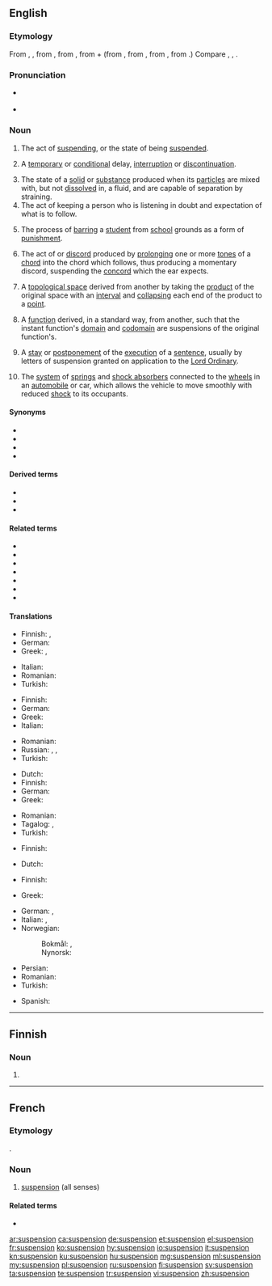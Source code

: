 {{also|Suspension|suspensión}}
==English==
{{was wotd|2017|June|5}}

===Etymology===
From {{der|en|LL.|suspensiō}}, {{m|la|suspensiōnem||[[arching#Noun|arching]], [[vaulting#Noun|vaulting]]; suspension}}, from {{m|la|suspendēre}}, from {{m|la|suspendō||to [[hang up]], to [[suspend]]}}, from {{m|la|sub-||''prefix meaning ‘[[under]]’''}} + {{m|la|pendere}} (from {{m|la|pendō||to [[hang#Verb|hang]], to [[suspend]]}}, from {{der|en|itc-pro|*pendō||to hang, to put in a hanging position}}, from {{der|en|ine-pro|*(s)péndeti|*(s)pénd-e-ti}}, from {{m|ine-pro|*(s)pend-||to [[pull#Verb|pull]]; to [[spin#Verb|spin]]}}.) Compare {{cog|xno|suspensiun}}, {{cog|fr|suspension}}, {{cog|oc|suspensio}}.

===Pronunciation===
* {{a|RP|GA}} {{IPA|/səˈspɛnʃən/|lang=en}}
* {{hyphenation|sus|pen|sion|lang=en}}

===Noun===
{{en-noun}}

# The act of [[suspending]], or the state of being [[suspended]].
#: {{ux|en|'''suspension''' from a hook}}
# A [[temporary]] or [[conditional]] delay, [[interruption]] or [[discontinuation]].
#: {{ux|en|'''suspension''' from school as a disciplinary measure}}
# The state of a [[solid]] or [[substance]] produced when its [[particle]]s are mixed with, but not [[dissolve|dissolved]] in, a fluid, and are capable of separation by straining.
# The act of keeping a person who is listening in doubt and expectation of what is to follow.
# {{lb|en|education}} The process of [[bar#Verb|barring]] a [[student]] from [[school]] grounds as a form of [[punishment]].
# {{lb|en|music}} The act of or [[discord]] produced by [[prolong]]ing one or more [[tone#Noun|tones]] of a [[chord]] into the chord which follows, thus producing a momentary discord, suspending the [[concord]] which the ear expects.
# {{lb|en|topology}} A [[topological space]] derived from another by taking the [[product]] of the original space with an [[interval]] and [[collapse|collapsing]] each end of the product to a [[point]].
# {{lb|en|topology}} A [[function]] derived, in a standard way, from another, such that the instant function's [[domain]] and [[codomain]] are suspensions of the original function's.
# {{lb|en|Scots Law}} A [[stay]] or [[postponement]] of the [[execution]] of a [[sentence]], usually by letters of suspension granted on application to the [[Lord Ordinary]].
# {{lb|en|vehicle}} The [[system]] of [[spring#Noun|springs]] and [[shock absorber]]s connected to the [[wheel#Noun|wheels]] in an [[automobile]] or car, which allows the vehicle to move smoothly with reduced [[shock#Noun|shock]] to its occupants.

====Synonyms====
* {{l|en|delay}}
* {{l|en|interruption}}
* {{l|en|intermission}}
* {{l|en|stop}}

====Derived terms====
{{der-top}}
* {{l|en|4-3 suspension}}
* {{l|en|7-6 suspension}}
* {{l|en|9-8 suspension}}
{{der-bottom}}

====Related terms====
{{rel-top}}
* {{l|en|pleas in suspension}}
* {{l|en|points of suspension}}
* {{l|en|suspension bridge}}
* {{l|en|suspension of arms}}
* {{l|en|suspension of disbelief}}
* {{l|en|suspension scale}}
* {{l|en|willing suspension of disbelief}}
{{rel-bottom}}

====Translations====
{{trans-top|act of suspending or state of being suspended}}
* Finnish: {{t+|fi|keskeytys}}, {{t+|fi|peruutus}}
* German: {{t|de|Aussetzung|f}}
* Greek: {{t+|el|ανάρτηση|f}}, {{t+|el|κρέμασμα|n}}
{{trans-mid}}
* Italian: {{t+|it|sospensione}}
* Romanian: {{t+|ro|suspendare|f}}
* Turkish: {{t|tr|askıya alma}}
{{trans-bottom}}

{{trans-top|temporary or conditional delay, interruption or discontinuation}}
* Finnish: {{t+|fi|keskeytys}}
* German: {{t|de|Aussetzung|f}}
* Greek: {{t+|el|διαθεσιμότητα|f}}
* Italian: {{t+|it|sospensione}}
{{trans-mid}}
* Romanian: {{t+|ro|suspendare|f}}
* Russian: {{t+|ru|приостановле́ние|n}}, {{t+|ru|приостано́вка|n}}, {{t+|ru|прекраще́ние|n}}
* Turkish: {{t+|tr|durdurma}}
{{trans-bottom}}

{{trans-top|state of a solid when mixed with, but not dissolved in a fluid}}
* Dutch: {{t+|nl|suspensie}}
* Finnish: {{t+|fi|suspensio}}
* German: {{t|de|Suspension|f}}
* Greek: {{t+|el|αιώρημα|n}}
{{trans-mid}}
* Romanian: {{t+|ro|suspensie|f}}
* Tagalog: {{t|tl|malabitin}}, {{t|tl|kabitnan}}
* Turkish: {{t+|tr|süspansiyon}}
{{trans-bottom}}

{{trans-top|act of keeping a person listening in doubt and expectation}}
* Finnish: {{t+|fi|jännitys}}
{{trans-mid}}
{{trans-bottom}}

{{trans-top|music: prolonging of one or more tones of a chord into the chord which follows}}
* Dutch: {{t|nl|voorhouding|f}}
{{trans-mid}}
* Finnish: {{t+|fi|pidätys}}
{{trans-bottom}}

{{trans-top|law: stay or postponement of the execution of a sentence}}
* Greek: {{t+|el|εκκρεμότητα|f}}
{{trans-mid}}
{{trans-bottom}}

{{trans-top|vehicle: system of springs and shock absorbers connected to the wheels in an automobile}}
* German: {{t|de|Aufhängung|f}}, {{t|de|Federung|f}}
* Italian: {{t+|it|sospensione|f}}, {{t+|it|balestra|f}}
* Norwegian: 
*: Bokmål: {{t|nb|fjæring|m|f}}, {{t|nb|hjuloppheng|n}}
*: Nynorsk: {{t|nn|hjuloppheng|n}}
{{trans-mid}}
* Persian: {{t|fa|سیستم تعلیق|tr=sistem-e ta'liq|sc=fa-Arab}}
* Romanian: {{t+|ro|suspensie|f}}
* Turkish: {{t+|tr|amortisör}}
{{trans-bottom}}

{{checktrans-top}}
* Spanish: {{t-check|es|suspensión}}
{{trans-bottom}}

----

==Finnish==

===Noun===
{{head|fi|noun form}}

# {{fi-form of|case=genitive|pl=singular|suspensio}}

----

==French==

===Etymology===
{{bor|fr|la|suspensio|suspensiō, suspensiōnem}}.

===Noun===
{{fr-noun|f}}

# [[#English|suspension]] (all senses)

====Related terms====
* {{l|fr|suspendre}}

[[ar:suspension]]
[[ca:suspension]]
[[de:suspension]]
[[et:suspension]]
[[el:suspension]]
[[fr:suspension]]
[[ko:suspension]]
[[hy:suspension]]
[[io:suspension]]
[[it:suspension]]
[[kn:suspension]]
[[ku:suspension]]
[[hu:suspension]]
[[mg:suspension]]
[[ml:suspension]]
[[my:suspension]]
[[pl:suspension]]
[[ru:suspension]]
[[fi:suspension]]
[[sv:suspension]]
[[ta:suspension]]
[[te:suspension]]
[[tr:suspension]]
[[vi:suspension]]
[[zh:suspension]]